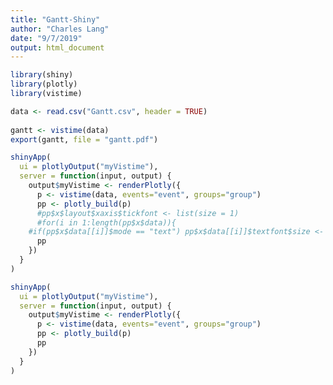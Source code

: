```yaml
---
title: "Gantt-Shiny"
author: "Charles Lang"
date: "9/7/2019"
output: html_document
---
```


```r
library(shiny)
library(plotly)
library(vistime)

data <- read.csv("Gantt.csv", header = TRUE)
                           
gantt <- vistime(data)
export(gantt, file = "gantt.pdf")

shinyApp(
  ui = plotlyOutput("myVistime"),
  server = function(input, output) {
    output$myVistime <- renderPlotly({
      p <- vistime(data, events="event", groups="group")
      pp <- plotly_build(p)
      #pp$x$layout$xaxis$tickfont <- list(size = 1)
      #for(i in 1:length(pp$x$data)){
    #if(pp$x$data[[i]]$mode == "text") pp$x$data[[i]]$textfont$size <- 10}
      pp
    })
  }
)

shinyApp(
  ui = plotlyOutput("myVistime"),
  server = function(input, output) {
    output$myVistime <- renderPlotly({
      p <- vistime(data, events="event", groups="group")
      pp <- plotly_build(p)
      pp
    })
  }
)


```

